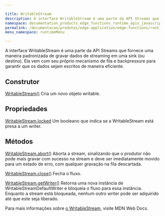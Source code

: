 ```yaml
---

title: WritableStream
description: A interface WritableStream é uma parte da API Streams que fornece uma maneira padronizada de gravar dados de streaming em uma sink (ou destino). Ela vem com seu próprio mecanismo de fila e backpressure para garantir que os dados sejam escritos de maneira eficiente.
namespace: documentation_products_edge_functions_runtime_apis_javascript_writable_stream
permalink: /documentacao/produtos/edge-application/edge-functions/runtime-apis/javascript/writable-stream/
menu_namespace: runtimeMenu

---
```


A interface WritableStream é uma parte da API Streams que fornece uma maneira padronizada de gravar dados de streaming em uma sink (ou destino). Ela vem com seu próprio mecanismo de fila e backpressure para garantir que os dados sejam escritos de maneira eficiente.

## Construtor

[WritableStream()](https://developer.mozilla.org/en-US/docs/Web/API/WritableStream/WritableStream)
Cria um novo objeto writable.

## Propriedades

[WritableStream.locked](https://developer.mozilla.org/en-US/docs/Web/API/WritableStream/locked)
Um booleano que indica se a WritableStream está presa a um writer.

## Métodos

[WritableStream.abort()](https://developer.mozilla.org/en-US/docs/Web/API/WritableStream/abort)
Aborta a stream, sinalizando que o produtor não pode mais gravar com sucesso na stream e deve ser imediatamente movido para um estado de erro, com qualquer gravação na fila descartada.

[WritableStream.close()](https://developer.mozilla.org/en-US/docs/Web/API/WritableStream/close)
Fecha o fluxo.

[WritableStream.getWriter()](https://developer.mozilla.org/en-US/docs/Web/API/WritableStream/getWriter)
Retorna uma nova instância de WritableStreamDefaultWriter e bloqueia o fluxo para essa instância. Enquanto a stream está bloqueada, nenhum outro writer pode ser adquirido até que este seja liberado.

Para mais informações sobre [o WritableStream](https://developer.mozilla.org/en-US/docs/Web/API/WritableStream), visite MDN Web Docs.


